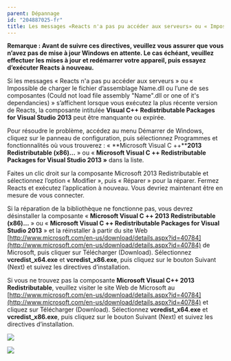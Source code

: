 ```yaml
---
parent: Dépannage
id: "204887025-fr"
title: Les messages «Reacts n'a pas pu accéder aux serveurs» ou « Impossible de charger le fichier d’assemblage Name.dll ou une de ses composantes »
---
```

[](@assets/attachments/Can_t_connect_to_servers_2.png)

[](@assets/attachments/Can_t_connect_to_servers_1.png)

**Remarque : Avant de suivre ces directives, veuillez vous assurer que vous n’avez pas de mise à jour Windows en attente. Le cas échéant, veuillez effectuer les mises à jour et redémarrer votre appareil, puis essayez d’exécuter Reacts à nouveau.**

Si les messages « Reacts n'a pas pu accéder aux serveurs » ou « Impossible de charger le fichier d’assemblage Name.dll ou l’une de ses composantes (Could not load file assembly "Name".dll or one of it's dependancies) » s’affichent lorsque vous exécutez la plus récente version de Reacts, la composante intitulée **Visual C++ Redistributable Packages for Visual Studio 2013** peut être manquante ou expirée.

Pour résoudre le problème, accédez au menu Démarrer de Windows, cliquez sur le panneau de configuration, puis sélectionnez Programmes et fonctionnalités où vous trouverez : « **Microsoft Visual C ++****2013 Redistributable (x86)...** » ou « **Microsoft Visual C ++ Redistributable Packages for Visual Studio 2013 »** dans la liste.

Faites un clic droit sur la composante Microsoft 2013 Redistributable et sélectionnez l’option « Modifier », puis « Réparer » pour la réparer. Fermez Reacts et exécutez l’application à nouveau. Vous devriez maintenant être en mesure de vous connecter.

Si la réparation de la bibliothèque ne fonctionne pas, vous devrez désinstaller la composante « **Microsoft Visual C ++ 2013 Redistributable (x86)...** » ou « **Microsoft Visual C ++ Redistributable Packages for Visual Studio 2013** » et la réinstaller à partir du site Web [http://www.microsoft.com/en-us/download/details.aspx?id=40784](http://www.microsoft.com/en-us/download/details.aspx?id=40784) de Microsoft, puis cliquer sur Télécharger (Download). Sélectionnez **vcredist\_x64.exe** et **vcredist\_x86.exe**, puis cliquez sur le bouton Suivant (Next) et suivez les directives d’installation.

Si vous ne trouvez pas la composante **Microsoft Visual C++ 2013 Redistributable**, veuillez visiter le site Web de Microsoft au [http://www.microsoft.com/en-us/download/details.aspx?id=40784](http://www.microsoft.com/en-us/download/details.aspx?id=40784) et cliquez sur Télécharger (Download). Sélectionnez **vcredist\_x64.exe** et **vcredist\_x86.exe**, puis cliquez sur le bouton Suivant (Next) et suivez les directives d’installation.

![](@assets/attachments/Can_t_connect_to_servers_fr1.png)

![](@assets/attachments/Can_t_connect_to_servers_fr2.png)

